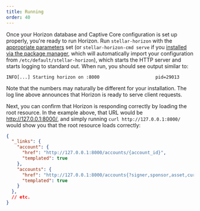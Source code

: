 ```yaml
---
title: Running
order: 40
---
```



Once your Horizon database and Captive Core configuration is set up properly, you're ready to run Horizon. Run `stellar-horizon` with the [appropriate parameters](./configuring.mdx#parameters) set (or `stellar-horizon-cmd serve` if you [installed via the package manager](./installing.mdx#package-manager), which will automatically import your configuration from `/etc/default/stellar-horizon`), which starts the HTTP server and starts logging to standard out. When run, you should see output similar to:

<CodeExample>

```
INFO[...] Starting horizon on :8000                     pid=29013
```

</CodeExample>

Note that the numbers may naturally be different for your installation. The log line above announces that Horizon is ready to serve client requests.

Next, you can confirm that Horizon is responding correctly by loading the root resource. In the example above, that URL would be http://127.0.0.1:8000/, and simply running `curl http://127.0.0.1:8000/` would show you that the root resource loads correctly:

<CodeExample>

```json
{
  "_links": {
    "account": {
      "href": "http://127.0.0.1:8000/accounts/{account_id}",
      "templated": true
    },
    "accounts": {
      "href": "http://127.0.0.1:8000/accounts{?signer,sponsor,asset,cursor,limit,order}",
      "templated": true
    }
  },
  // etc.
}
```

</CodeExample>
